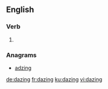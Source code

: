 
==English==

===Verb===
{{head|en|present participle}}

# {{present participle of|daze|lang=en|nocat=1}}

===Anagrams===
* [[adzing#English|adzing]]

[[de:dazing]]
[[fr:dazing]]
[[ku:dazing]]
[[vi:dazing]]